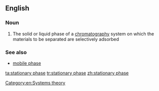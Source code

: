 ==English==

===Noun===
{{en-noun|sg=[[stationary]] [[phase]]}}

#{{chemistry}} The solid or liquid phase of a [[chromatography]] system on which the materials to be separated are selectively adsorbed

===See also===
*[[mobile phase]]

[[Category:en:Systems theory]]

[[ta:stationary phase]]
[[tr:stationary phase]]
[[zh:stationary phase]]